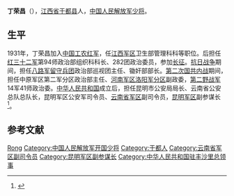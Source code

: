'''丁荣昌'''（{{bd|1912年||1996年||catIdx=Ding丁荣昌}}），[[江西省|江西省]][[于都县|于都县]]人，[[中国人民解放军少将|中国人民解放军少将]]。

==生平==
1931年，丁荣昌加入[[中国工农红军|中国工农红军]]，任[[江西军区|江西军区]]卫生部管理科科等职位。后担任[[红三十二军|红三十二军]]第94师政治部组织科科长、282团政治委员，参加[[长征|长征]]。[[抗日战争|抗日战争]]期间，担任[[八路军留守兵团|八路军留守兵团]]政治部巡视团主任、锄奸部部长。[[第二次国共内战|第二次国共内战]]期间，担任中原军区第二军分区政治部主任、[[河南军区|河南军区]][[洛阳军分区|洛阳军分区]]副政委，[[第二野战军|第二野战军]]14军41师政治委。[[中华人民共和国|中华人民共和国]]成立后，担任昆明市公安局局长、云南省公安总队总队长，昆明军区公安军司令员、[[云南省军区|云南省军区]]副司令员，[[昆明军区|昆明军区]]副参谋长<ref>{{cite web|title=丁荣昌|url=http://dangshi.people.com.cn/GB/165617/165618/166491/167909/12069124.html|work=人民网|accessdate=2011-09-11|archive-date=2012-01-11|archive-url=https://web.archive.org/web/20120111210906/http://dangshi.people.com.cn/GB/165617/165618/166491/167909/12069124.html|dead-url=no}}</ref>。

==参考文献==
{{reflist}}

{{start box}}
{{s-dip}}
{{succession box|首任|[[张英_(外交官)|张英]]|[[中国驻丰沙里总领事列表|中华人民共和国驻丰沙里总领事]]|1961年11月－1963年}}
{{end box}}

{{Authority control}}
{{DEFAULTSORT:Ding丁}}
[[Category:丁姓|Rong]]
[[Category:中国人民解放军开国少将|Category:中国人民解放军开国少将]]
[[Category:于都人|Category:于都人]]
[[Category:云南省军区副司令员|Category:云南省军区副司令员]]
[[Category:昆明军区副参谋长|Category:昆明军区副参谋长]]
[[Category:中华人民共和国驻丰沙里总领事|Category:中华人民共和国驻丰沙里总领事]]